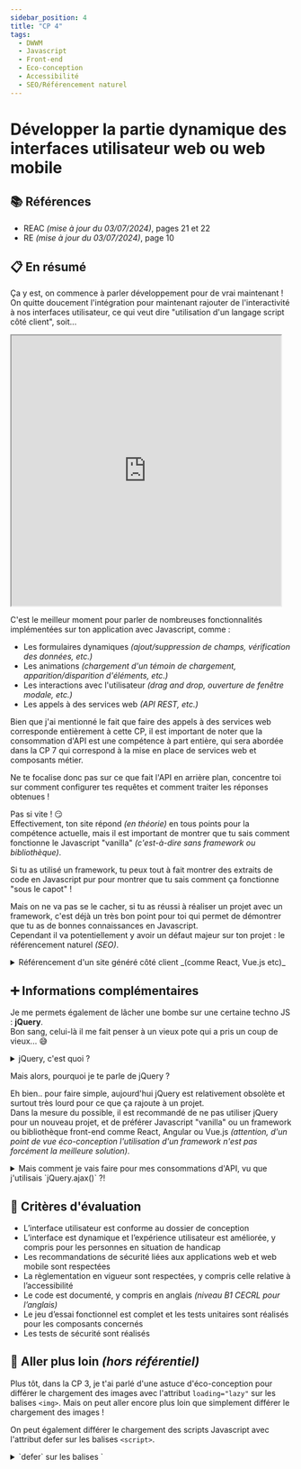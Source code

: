 ```yaml
---
sidebar_position: 4
title: "CP 4"
tags:
  - DWWM
  - Javascript
  - Front-end
  - Eco-conception
  - Accessibilité
  - SEO/Référencement naturel
---
```



# Développer la partie dynamique des interfaces utilisateur web ou web mobile

## 📚 Références

- REAC _(mise à jour du 03/07/2024)_, pages 21 et 22
- RE _(mise à jour du 03/07/2024)_, page 10

## 📋 En résumé

Ça y est, on commence à parler développement pour de vrai maintenant ! On quitte doucement l'intégration pour maintenant rajouter de l'interactivité à nos interfaces utilisateur, ce qui veut dire "utilisation d'un langage script côté client", soit...

<iframe
  src="https://giphy.com/embed/SvFocn0wNMx0iv2rYz"
  width="480"
  height="480"
  className="mx-auto my-4"
></iframe>

C'est le meilleur moment pour parler de nombreuses fonctionnalités implémentées sur ton application avec Javascript, comme :

- Les formulaires dynamiques _(ajout/suppression de champs, vérification des données, etc.)_
- Les animations _(chargement d'un témoin de chargement, apparition/disparition d'éléments, etc.)_
- Les interactions avec l'utilisateur _(drag and drop, ouverture de fenêtre modale, etc.)_
- Les appels à des services web _(API REST, etc.)_

<Admonition type="warning" title="Consommation d'API">
Bien que j'ai mentionné le fait que faire des appels à des services web corresponde entièrement à cette CP, il est important de noter que la consommation d'API est une compétence à part entière, qui sera abordée dans la CP 7 qui correspond à la mise en place de services web et composants métier.

Ne te focalise donc pas sur ce que fait l'API en arrière plan, concentre toi sur comment configurer tes requêtes et comment traiter les réponses obtenues !

</Admonition>

<Admonition type="type" icon="🤔" title="Mon site est fait avec React/Angular/Vue.js, donc je valide automatiquement cette CP ?">

Pas si vite ! 😏  
Effectivement, ton site répond _(en théorie)_ en tous points pour la compétence actuelle, mais il est important de montrer que tu sais comment fonctionne le Javascript "vanilla" _(c'est-à-dire sans framework ou bibliothèque)_.

Si tu as utilisé un framework, tu peux tout à fait montrer des extraits de code en Javascript pur pour montrer que tu sais comment ça fonctionne "sous le capot" !

Mais on ne va pas se le cacher, si tu as réussi à réaliser un projet avec un framework, c'est déjà un très bon point pour toi qui permet de démontrer que tu as de bonnes connaissances en Javascript.  
Cependant il va potentiellement y avoir un défaut majeur sur ton projet : le référencement naturel _(SEO)_.

</Admonition>

<details>

<summary>
  Référencement d'un site généré côté client _(comme React, Vue.js etc)_
</summary>

Les sites web générés côté client _(ou "client-side rendering")_ ont un défaut majeur : ils ne sont pas très bien référencés par les moteurs de recherche.

En effet, les moteurs de recherche ont du mal à lire le contenu d'un site généré côté client, car ils n'exécutent pas le Javascript.  
C'est pour cela qu'il est recommandé de mettre en place un rendu côté serveur _(ou "server-side rendering")_ pour améliorer le référencement naturel de ton site.

Si tu veux en savoir plus sur le sujet, tu peux consulter [cet article de Google](https://web.dev/articles/rendering-on-the-web?hl=fr#rendering-terminology).

De mon côté, je recommande énormément de passer par le framework [Vike](https://vike.dev/) qui permet de générer des sites web ultra-rapides avec un rendu côté serveur et un rendu côté client, le tout en utilisant Vue.js, React ou (presque) n'importe quel autre framework front-end Javascript !

Tu as aussi la possibilité d'utiliser [Next.js](https://nextjs.org/) pour React, [Nuxt.js](https://nuxtjs.org/) pour Vue.js ou [SvelteKit](https://kit.svelte.dev/) pour Svelte qui permettent de faire du rendu côté serveur.

</details>

## ➕ Informations complémentaires

Je me permets également de lâcher une bombe sur une certaine techno JS : **jQuery**.  
Bon sang, celui-là il me fait penser à un vieux pote qui a pris un coup de vieux... 😅

<details>

<summary>jQuery, c'est quoi ?</summary>

jQuery est une bibliothèque Javascript qui a été très populaire dans les années 2000 et 2010.
Elle a été créée pour simplifier l'écriture de scripts Javascript et pour faciliter la manipulation du DOM.

jQuery a été très utilisée pour les animations, les requêtes AJAX, la manipulation du DOM, etc.
Mais depuis l'arrivée des frameworks front-end comme React, Angular ou Vue.js, jQuery a perdu de sa superbe et est de moins en moins utilisée.

Cependant, il est toujours bon de connaître jQuery, car il est possible que tu tombes sur un projet qui l'utilise encore, comme sur des templates Wordpress qui commencent à dater par exemple.

</details>

Mais alors, pourquoi je te parle de jQuery ?

Eh bien.. pour faire simple, aujourd'hui jQuery est relativement obsolète et surtout très lourd pour ce que ça rajoute à un projet.  
Dans la mesure du possible, il est recommandé de ne pas utiliser jQuery pour un nouveau projet, et de préférer Javascript "vanilla" ou un framework ou bibliothèque front-end comme React, Angular ou Vue.js _(attention, d'un point de vue éco-conception l'utilisation d'un framework n'est pas forcément la meilleure solution)_.

<details>

<summary>
  Mais comment je vais faire pour mes consommations d'API, vu que j'utilisais
  `jQuery.ajax()` ?!
</summary>

Tout doux, tout doux, il existe une solution ! 😎

Si je te parle des requêtes XHR _(XMLHttpRequest)_ tu me dis... ?

> "Mais c'est vieux ça, c'est pas du tout à la mode !"

Et tu as raison, mais si maintenant je te dis qu'il y a une autre solution, native, plus moderne et plus performante, tu me dis... ?

> "Fetch !"

**Et sinon, pour faire simple :**

Fetch est une API plus moderne et plus simple à utiliser que les requêtes XHR, et elle est supportée par tous les navigateurs modernes.  
 Elle permet de faire des requêtes HTTP de manière asynchrone et de gérer les réponses de manière plus simple.

<Tabs>
  <TabItem value="🥉 XHR">

```javascript showLineNumbers
const xhr = new XMLHttpRequest();
xhr.open("GET", "https://api.exemple.com/data", true);
xhr.onreadystatechange = function () {
  if (xhr.readyState === 4 && xhr.status === 200) {
    console.log(JSON.parse(xhr.responseText));
  }
};
xhr.send();
```

  </TabItem>

<TabItem value="🥈 jQuery">

```javascript showLineNumbers
$.ajax({
  url: "https://api.exemple.com/data",
  method: "GET",
  success: function (data) {
    console.log(data);
  },
});
```

</TabItem>

<TabItem value="🥇🏆 Fetch">

```javascript showLineNumbers
fetch("https://api.exemple.com/data")
  .then((response) => response.json())
  .then((data) => console.log(data));
```

</TabItem>
</Tabs>

Non seulement `fetch` est plus simple à utiliser et comprendre _(contrairement à XMLHttpRequest)_ mais elle est également plus légère que `jQuery.ajax()` puisqu'elle est native au navigateur ! Alors pourquoi s'en priver ? 😉

</details>

## 🎯 Critères d'évaluation

- L’interface utilisateur est conforme au dossier de conception
- L’interface est dynamique et l’expérience utilisateur est améliorée, y compris pour les personnes en situation de handicap
- Les recommandations de sécurité liées aux applications web et web mobile sont respectées
- La règlementation en vigueur sont respectées, y compris celle relative à l’accessibilité
- Le code est documenté, y compris en anglais _(niveau B1 CECRL pour l’anglais)_
- Le jeu d’essai fonctionnel est complet et les tests unitaires sont réalisés pour les composants concernés
- Les tests de sécurité sont réalisés

## 🤯 Aller plus loin _(hors référentiel)_

Plus tôt, dans la CP 3, je t'ai parlé d'une astuce d'éco-conception pour différer le chargement des images avec l'attribut `loading="lazy"` sur les balises `<img>`. Mais on peut aller encore plus loin que simplement différer le chargement des images !

On peut également différer le chargement des scripts Javascript avec l'attribut defer sur les balises `<script>`.

<details>

<summary>`defer` sur les balises `<script>`</summary>

Si ça te rassure, ça ne cassera pas ton site web et au contraire, ça peut même l'améliorer !
L'intérêt premier de cet attribut est de différer l'exécution du script jusqu'à ce que le document HTML soit entièrement chargé.

L'avantage de cette technique est qu'on va demander au navigateur de charger le script en parallèle du reste du contenu, sans bloquer le chargement de la page.
Comme ça : pas de page blanche pendant le chargement du script, et le script sera exécuté une fois que le navigateur aura fini de charger le reste de la page !

```html
<script src="script.js" defer></script>
```

</details>

Maintenant, on sait qu'on peut charger de manière "asynchrone" nos images et nos scripts, mais ce n'est toujours pas terminé.. 😏

Prenons l'exemple d'un site qui incorpore plusieurs dizaines de vidéos Youtube sur une seule page. On aura donc des `<iframe>` qui vont charger des vidéos Youtube, et ça, c'est pas très éco-responsable... 😕  
Mais on peut améliorer notre page en mettant en place une légère interaction Javascript pour charger l'iframe uniquement si l'utilisateur clique sur un bouton !

<details>

<summary>
  Chargement d'un iframe Youtube uniquement au clic de l'utilisateur
</summary>

<Tabs>
<TabItem value="HTML - 1ère étape">
```html showLineNumbers
<div
className="iframe-container"
data-src="https://www.youtube.com/watch?v=dQw4w9WgXcQ"
data-width="1280"
data-height="720"
>
  <img src="https://img.youtube.com/vi/dQw4w9WgXcQ/maxresdefault.jpg" loading="lazy">
  <button type="button" className="iframe-loader">Charger la vidéo</button>
</div>
```
</TabItem>

<TabItem value="Javascript - 2ème étape">

```javascript showLineNumbers
document.querySelectorAll('button.iframe-loader').forEach((button: HTMLButtonElement) => {
  // Pour chaque bouton qui doit charger un iframe, on écoute le clic dessus
  button.addEventListener('click', () => {
      // On récupère le container de l'iframe, qui dans notre exemple est la balise parente du bouton
      const container: HTMLElement | null = button.closest('.iframe-container');

      // Si le container n'existe pas, on arrête l'exécution de la fonction pour éviter un plantage
      if (!container) return;

      const { src, width, height } = container.dataset as {
          src: string,
          width: string,
          height: string
      };

      // On prépare notre iframe avec les données stockées dans le container
      const iframe = document.createElement('iframe');
      iframe.setAttribute('src', src);
      iframe.setAttribute('width', width);
      iframe.setAttribute('height', height);

      // On supprime le contenu du container pour y ajouter notre iframe
      container.innerHTML = '';
      container.appendChild(iframe);
  });

});

```

</TabItem>
</Tabs>
</details>

<details>

<summary>
  Mais ça fait beaucoup de code juste pour charger des iframes, c'est vraiment
  nécessaire ?
</summary>

Pour être franc, il n'y a pas de solution idéale. Mais on peut améliorer les performances du site et gagner en sobriété numérique en ne chargeant pas des ressources lourdes inutilement.

Est-ce que tu savais que le simple fait de charger un iframe d'une vidéo Youtube demande au navigateur de faire une dizaine de requêtes HTTP pour charger la vidéo, les scripts et les styles de Youtube ? Imagine si on mixe plusieurs sources pour nos iframes, comme Dailymotion, Vimeo, etc. 😱

Et le pire dans tout ça, c'est que le navigateur va charger ces ressources même si l'utilisateur ne comptait pas regarder la vidéo !
Alors autant faire en sorte que notre site réponde au besoin de l'utilisateur, sans pour autant supprimer les fonctionnalités _(comme nos iframes)_ qui peuvent être utiles.

</details>

---

## 🧠 Documentations

- [MDN Web Docs - Attribut `loading` sur les balises `<img>`](https://developer.mozilla.org/fr/docs/Web/HTML/Element/img#loading)
- [MDN Web Docs - Attribut `defer` sur les balises `<script>`](https://developer.mozilla.org/fr/docs/Web/HTML/Element/script#defer)
- [MDN Web Docs - Attribut `data-*`](https://developer.mozilla.org/fr/docs/Web/HTML/Global_attributes/data-*)
- [MDN Web Docs - `fetch`](https://developer.mozilla.org/fr/docs/Web/API/Fetch_API)
- [Wikipédia - API](https://fr.wikipedia.org/wiki/Interface_de_programmation)

## 🛠️ Outils

- [Vike - Framework front-end pour un rendu côté serveur et côté client](https://vike.dev/)
- [Next.js - Framework pour React avec rendu côté serveur](https://nextjs.org/)
- [Nuxt.js - Framework pour Vue.js avec rendu côté serveur](https://nuxtjs.org/)
- [SvelteKit - Framework pour Svelte avec rendu côté serveur](https://kit.svelte.dev/)
